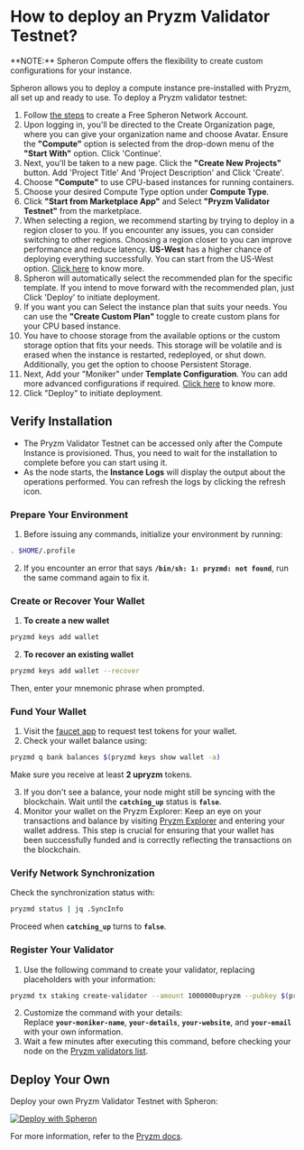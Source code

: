 
# How to deploy an Pryzm Validator Testnet?

<VideoPlayer embedId="VcW1ps2Lt-Y" />

<Callout type="info">
  **NOTE:** Spheron Compute offers the flexibility to create custom
  configurations for your instance.
</Callout>

Spheron allows you to deploy a compute instance pre-installed with Pryzm, all set up and ready to use.
To deploy a Pryzm validator testnet:

1. Follow [the steps](https://blog.spheron.network/deploy-a-pryzm-node-in-minutes-using-spheron-compute#heading-step-1-create-a-free-spheron-network-account) to create a Free Spheron Network Account.  
2. Upon logging in, you'll be directed to the Create Organization page, where you can give your organization name and choose Avatar. Ensure the **"Compute"** option is selected from the drop-down menu of the **"Start With"** option. Click 'Continue'. 
3. Next, you'll be taken to a new page. Click the **"Create New Projects"** button. Add 'Project Title' And 'Project Description' and Click 'Create'.
4. Choose **"Compute"** to use CPU-based instances for running containers.
5. Choose your desired Compute Type option under **Compute Type**.
6. Click **"Start from Marketplace App"** and Select **"Pryzm Validator Testnet"** from the marketplace.
7. When selecting a region, we recommend starting by trying to deploy in a region closer to you. If you encounter any issues, you can consider switching to other regions. Choosing a region closer to you can improve performance and reduce latency. **US-West** has a higher chance of deploying everything successfully. You can start from the US-West option. [Click here](/compute/cluster/compute/#region) to know more.
8. Spheron will automatically select the recommended plan for the specific template. If you intend to move forward with the recommended plan, just Click 'Deploy' to initiate deployment.
9. If you want you can Select the instance plan that suits your needs. You can use the **"Create Custom Plan"** toggle to create custom plans for your CPU based instance.
10. You have to choose storage from the available options or the custom storage option that fits your needs. This storage will be volatile and is erased when the instance is restarted, redeployed, or shut down. Additionally, you get the option to choose Persistent Storage.
11. Next, Add your "Moniker" under **Template Configuration**. You can add more advanced configurations if required. [Click here](/compute/cluster/compute/#advance-configuration-1) to know more.
12. Click "Deploy" to initiate deployment.

## Verify Installation

- The Pryzm Validator Testnet can be accessed only after the Compute Instance is provisioned.
  Thus, you need to wait for the installation to complete before you can start using it.
- As the node starts, the **Instance Logs** will display the output about the operations performed. You can refresh the logs by clicking the refresh icon.

### Prepare Your Environment

1. Before issuing any commands, initialize your environment by running:

```sh
. $HOME/.profile
```

2. If you encounter an error that says **`/bin/sh: 1: pryzmd: not found`**, run the same command again to fix it.

### Create or Recover Your Wallet

1. **To create a new wallet**

```sh
pryzmd keys add wallet
```

2. **To recover an existing wallet**

```sh
pryzmd keys add wallet --recover
```

Then, enter your mnemonic phrase when prompted.

### Fund Your Wallet

1. Visit the [faucet app](https://testnet.pryzm.zone/faucet) to request test tokens for your wallet.
2. Check your wallet balance using:

```sh
pryzmd q bank balances $(pryzmd keys show wallet -a)
```

Make sure you receive at least **2 upryzm** tokens.

3. If you don't see a balance, your node might still be syncing with the blockchain. Wait until the **`catching_up`** status is **`false`**.
4. Monitor your wallet on the Pryzm Explorer: Keep an eye on your transactions and balance by visiting [Pryzm Explorer](https://testnet.chainsco.pe/pryzm) and entering your wallet address. This step is crucial for ensuring that your wallet has been successfully funded and is correctly reflecting the transactions on the blockchain.

### Verify Network Synchronization

Check the synchronization status with:

```sh
pryzmd status | jq .SyncInfo
```

Proceed when **`catching_up`** turns to **`false`**.

### Register Your Validator

1. Use the following command to create your validator, replacing placeholders with your information:

```sh
pryzmd tx staking create-validator --amount 1000000upryzm --pubkey $(pryzmd tendermint show-validator) --moniker "your-moniker-name" --details "your-details" --website "your-website" --security-contact "your-email" --chain-id indigo-1 --commission-rate 0.05 --commission-max-rate 0.20 --commission-max-change-rate 0.01 --min-self-delegation 1 --from wallet --gas-adjustment 1.4 --gas auto --gas-prices 0.015upryzm -y
```

2. Customize the command with your details: <br /> Replace **`your-moniker-name`**, **`your-details`**, **`your-website`**, and **`your-email`** with your own information.
3. Wait a few minutes after executing this command, before checking your node on the [Pryzm validators list](https://testnet.chainsco.pe/pryzm/validators).

## Deploy Your Own

Deploy your own Pryzm Validator Testnet with Spheron:

[![Deploy with Spheron](https://bafybeihxqi3jlv6cy2ogh6jjljinntisolbspxcrbgykyv6e5xyzujl3aa.ipfs.sphn.link/spheron-deploy.svg)](https://app.spheron.network/#/compute/marketplace?template=Pryzm%20Validator%20Testnet&templateId=65cb8495652cae53edeea11c)

For more information, refer to the [Pryzm docs](https://docs.pryzm.zone/overview/maintain-guides/getting-started/building-pryzmd-docker).

<Navigation name="Deploy Pryzm Validator Testnet" />
